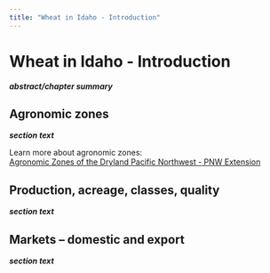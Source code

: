 ```yaml
---
title: "Wheat in Idaho - Introduction"
---
```


# Wheat in Idaho - Introduction
***abstract/chapter summary***

## Agronomic zones
***section text***

Learn more about agronomic zones:  
[Agronomic Zones of the Dryland Pacific Northwest - PNW Extension ](https://extension.oregonstate.edu/sites/extd8/files/documents/pnw354.pdf)


## Production, acreage, classes, quality
***section text***


## Markets – domestic and export
***section text***